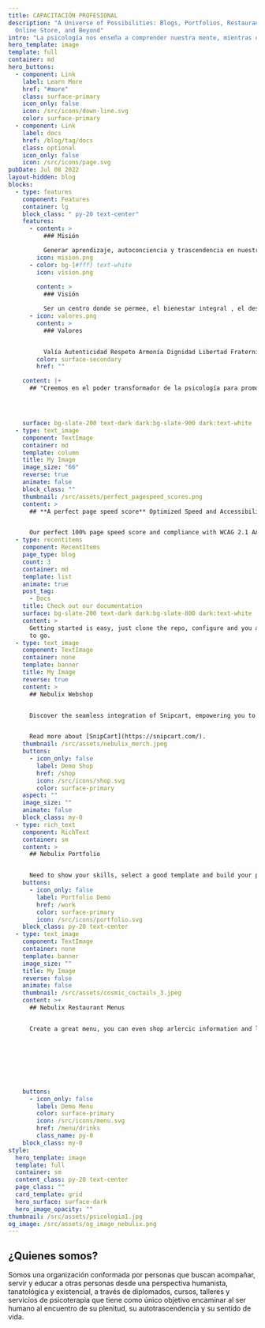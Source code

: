```yaml
---
title: CAPACITACIÓN PROFESIONAL
description: "A Universe of Possibilities: Blogs, Portfolios, Restaurant Menus,
  Online Store, and Beyond"
intro: "La psicología nos enseña a comprender nuestra mente, mientras que la salud emocional nos enseña a escuchar y cuidar nuestro corazón"
hero_template: image
template: full
container: md
hero_buttons:
  - component: Link
    label: Learn More
    href: "#more"
    class: surface-primary
    icon_only: false
    icon: /src/icons/down-line.svg
    color: surface-primary
  - component: Link
    label: docs
    href: /blog/tag/docs
    class: optional
    icon_only: false
    icon: /src/icons/page.svg
pubDate: Jul 08 2022
layout-hidden: blog
blocks:
  - type: features
    component: Features
    container: lg
    block_class: " py-20 text-center"
    features:
      - content: >
          ### Misión

          Generar aprendizaje, autoconciencia y trascendencia en nuestros usuarios a través de la formación, profesionalización y atención psicoterapéutica desde una mirada humanista- existencial y tanatológica.
        icon: mision.png
      - color: bg-[#fff] text-white
        icon: vision.png
        
        content: >
          ### Visión

          Ser un centro donde se permee, el bienestar integral , el desarrollo y el respeto humano en cada una de las personas que componen nuestra comunidad, así como ser un aliado de las organizaciones públicas, privadas y de la sociedad a través de la capacitación en temas de salud emocional, mental y psicosocial.
      - icon: valores.png
        content: >
          ### Valores


          Valía Autenticidad Respeto Armonía Dignidad Libertad Fraternidad
        color: surface-secondary
        href: ""

    content: |+
      ## "Creemos en el poder transformador de la psicología para promover el bienestar emocional y mental"




    surface: bg-slate-200 text-dark dark:bg-slate-900 dark:text-white
  - type: text_image
    component: TextImage
    container: md
    template: column
    title: My Image
    image_size: "66"
    reverse: true
    animate: false
    block_class: ""
    thumbnail: /src/assets/perfect_pagespeed_scores.png
    content: >
      ## **A perfect page speed score** Optimized Speed and Accessibility


      Our perfect 100% page speed score and compliance with WCAG 2.1 AA standards reflect our commitment. We've optimized speed and accessibility, ensuring a superior user experience for all.
  - type: recentitems
    component: RecentItems
    page_type: blog
    count: 3
    container: md
    template: list
    animate: true
    post_tag:
      - Docs
    title: Check out our documentation
    surface: bg-slate-200 text-dark dark:bg-slate-800 dark:text-white
    content: >
      Getting started is easy, just clone the repo, configure and you are ready
      to go.
  - type: text_image
    component: TextImage
    container: none
    template: banner
    title: My Image
    reverse: true
    content: >
      ## Nebulix Webshop


      Discover the seamless integration of Snipcart, empowering you to efficiently oversee your store directly within a Static CMS. Whether your offerings include digital products or physical goods, Snipcart boasts a wealth of exceptional features, making it an ideal choice for the majority of small webshops. 


      Read more about [SnipCart](https://snipcart.com/).
    thumbnail: /src/assets/nebulix_merch.jpeg
    buttons:
      - icon_only: false
        label: Demo Shop
        href: /shop
        icon: /src/icons/shop.svg
        color: surface-primary
    aspect: ""
    image_size: ""
    animate: false
    block_class: my-0
  - type: rich_text
    component: RichText
    container: sm
    content: >
      ## Nebulix Portfolio


      Need to show your skills, select a good template and build your portfolio with nebulix.
    buttons:
      - icon_only: false
        label: Portfolio Demo
        href: /work
        color: surface-primary
        icon: /src/icons/portfolio.svg
    block_class: py-20 text-center
  - type: text_image
    component: TextImage
    container: none
    template: banner
    image_size: ""
    title: My Image
    reverse: false
    animate: false
    thumbnail: /src/assets/cosmic_coctails_3.jpeg
    content: >+
      ## Nebulix Restaurant Menus


      Create a great menu, you can even shop arlercic information and labels. All menu's are mobile friendly and fast!








    buttons:
      - icon_only: false
        label: Demo Menu
        color: surface-primary
        icon: /src/icons/menu.svg
        href: /menu/drinks
        class_name: py-0
    block_class: my-0
style:
  hero_template: image
  template: full
  container: sm
  content_class: py-20 text-center
  page_class: ""
  card_template: grid
  hero_surface: surface-dark
  hero_image_opacity: ""
thumbnail: /src/assets/psicologia1.jpg
og_image: /src/assets/og_image_nebulix.png
---
```


## ¿Quienes somos?

Somos una organización conformada por personas que buscan acompañar, servir y educar a otras personas desde una perspectiva humanista, tanatológica y existencial, a través de diplomados, cursos, talleres y servicios de psicoterapia que tiene como único objetivo encaminar al ser humano al encuentro de su plenitud, su autotrascendencia y su sentido de vida.